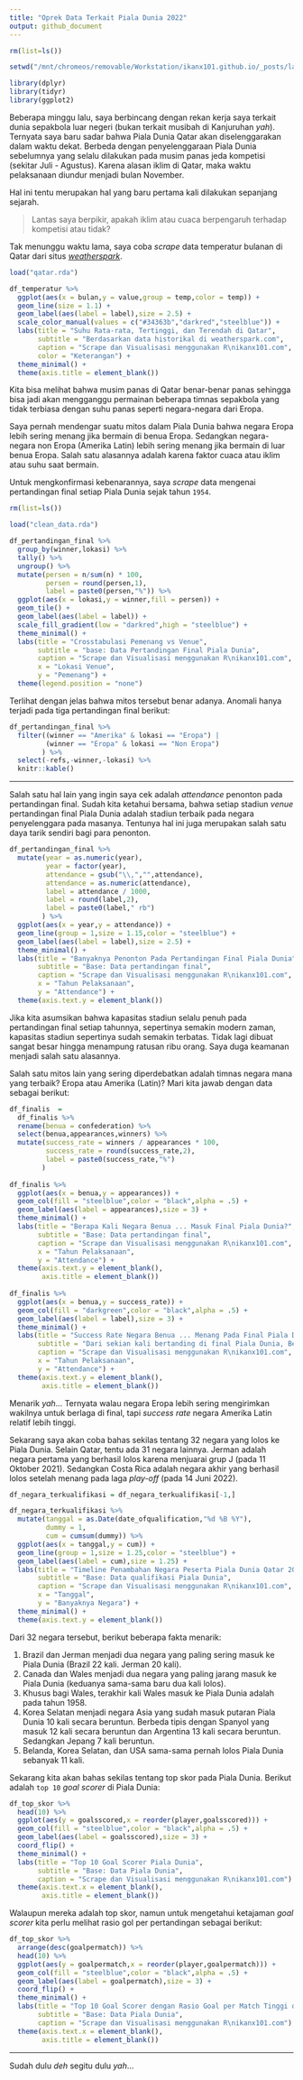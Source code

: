 ```yaml
---
title: "Oprek Data Terkait Piala Dunia 2022"
output: github_document
---
```


```r
rm(list=ls())

setwd("/mnt/chromeos/removable/Workstation/ikanx101.github.io/_posts/lainnya/fifa nutrifood/")

library(dplyr)
library(tidyr)
library(ggplot2)
```

Beberapa minggu lalu, saya berbincang dengan rekan kerja saya terkait dunia sepakbola luar negeri (bukan terkait musibah di Kanjuruhan _yah_). Ternyata saya baru sadar bahwa Piala Dunia Qatar akan diselenggarakan dalam waktu dekat. Berbeda dengan penyelenggaraan Piala Dunia sebelumnya yang selalu dilakukan pada musim panas jeda kompetisi (sekitar Juli - Agustus). Karena alasan iklim di Qatar, maka waktu pelaksanaan diundur menjadi bulan November.

Hal ini tentu merupakan hal yang baru pertama kali dilakukan sepanjang sejarah.

> Lantas saya berpikir, apakah iklim atau cuaca berpengaruh terhadap kompetisi atau tidak?

Tak menunggu waktu lama, saya coba _scrape_ data temperatur bulanan di Qatar dari situs [_weatherspark_](https://weatherspark.com/y/150272/Average-Weather-in-Qatar-Year-Round).

```r
load("qatar.rda")

df_temperatur %>%
  ggplot(aes(x = bulan,y = value,group = temp,color = temp)) +
  geom_line(size = 1.1) +
  geom_label(aes(label = label),size = 2.5) +
  scale_color_manual(values = c("#34363b","darkred","steelblue")) +
  labs(title = "Suhu Rata-rata, Tertinggi, dan Terendah di Qatar",
       subtitle = "Berdasarkan data historikal di weatherspark.com",
       caption = "Scrape dan Visualisasi menggunakan R\nikanx101.com",
       color = "Keterangan") +
  theme_minimal() +
  theme(axis.title = element_blank())
```

Kita bisa melihat bahwa musim panas di Qatar benar-benar panas sehingga bisa jadi akan mengganggu permainan beberapa timnas sepakbola yang tidak terbiasa dengan suhu panas seperti negara-negara dari Eropa.

Saya pernah mendengar suatu mitos dalam Piala Dunia bahwa negara Eropa lebih sering menang jika bermain di benua Eropa. Sedangkan negara-negara non Eropa (Amerika Latin) lebih sering menang jika bermain di luar benua Eropa. Salah satu alasannya adalah karena faktor cuaca atau iklim atau suhu saat bermain.

Untuk mengkonfirmasi kebenarannya, saya _scrape_ data mengenai pertandingan final setiap Piala Dunia sejak tahun `1954`.

```r
rm(list=ls())

load("clean_data.rda")

df_pertandingan_final %>%
  group_by(winner,lokasi) %>%
  tally() %>%
  ungroup() %>%
  mutate(persen = n/sum(n) * 100,
         persen = round(persen,1),
         label = paste0(persen,"%")) %>%
  ggplot(aes(x = lokasi,y = winner,fill = persen)) +
  geom_tile() +
  geom_label(aes(label = label)) +
  scale_fill_gradient(low = "darkred",high = "steelblue") +
  theme_minimal() +
  labs(title = "Crosstabulasi Pemenang vs Venue",
       subtitle = "base: Data Pertandingan Final Piala Dunia",
       caption = "Scrape dan Visualisasi menggunakan R\nikanx101.com",
       x = "Lokasi Venue",
       y = "Pemenang") +
  theme(legend.position = "none")
```

Terlihat dengan jelas bahwa mitos tersebut benar adanya. Anomali hanya terjadi pada tiga pertandingan final berikut:

```r
df_pertandingan_final %>%
  filter((winner == "Amerika" & lokasi == "Eropa") |
         (winner == "Eropa" & lokasi == "Non Eropa")
        ) %>%
  select(-refs,-winner,-lokasi) %>%
  knitr::kable()
```

---

Salah satu hal lain yang ingin saya cek adalah _attendance_ penonton pada pertandingan final. Sudah kita ketahui bersama, bahwa setiap stadiun _venue_ pertandingan final Piala Dunia adalah stadiun terbaik pada negara penyelenggara pada masanya. Tentunya hal ini juga merupakan salah satu daya tarik sendiri bagi para penonton.

```r
df_pertandingan_final %>%
  mutate(year = as.numeric(year),
         year = factor(year),
         attendance = gsub("\\,","",attendance),
         attendance = as.numeric(attendance),
         label = attendance / 1000,
         label = round(label,2),
         label = paste0(label," rb")
        ) %>%
  ggplot(aes(x = year,y = attendance)) +
  geom_line(group = 1,size = 1.15,color = "steelblue") +
  geom_label(aes(label = label),size = 2.5) +
  theme_minimal() +
  labs(title = "Banyaknya Penonton Pada Pertandingan Final Piala Dunia",
       subtitle = "Base: Data pertandingan final",
       caption = "Scrape dan Visualisasi menggunakan R\nikanx101.com",
       x = "Tahun Pelaksanaan",
       y = "Attendance") +
  theme(axis.text.y = element_blank())
```

Jika kita asumsikan bahwa kapasitas stadiun selalu penuh pada pertandingan final setiap tahunnya, sepertinya semakin modern zaman, kapasitas stadiun sepertinya sudah semakin terbatas. Tidak lagi dibuat sangat besar hingga menampung ratusan ribu orang. Saya duga keamanan menjadi salah satu alasannya.

Salah satu mitos lain yang sering diperdebatkan adalah timnas negara mana yang terbaik? Eropa atau Amerika (Latin)? Mari kita jawab dengan data sebagai berikut:

```r
df_finalis  = 
  df_finalis %>%
  rename(benua = confederation) %>%
  select(benua,appearances,winners) %>%
  mutate(success_rate = winners / appearances * 100,
         success_rate = round(success_rate,2),
         label = paste0(success_rate,"%")
        )
        
df_finalis %>%
  ggplot(aes(x = benua,y = appearances)) +
  geom_col(fill = "steelblue",color = "black",alpha = .5) +
  geom_label(aes(label = appearances),size = 3) +
  theme_minimal() +
  labs(title = "Berapa Kali Negara Benua ... Masuk Final Piala Dunia?",
       subtitle = "Base: Data pertandingan final",
       caption = "Scrape dan Visualisasi menggunakan R\nikanx101.com",
       x = "Tahun Pelaksanaan",
       y = "Attendance") +
  theme(axis.text.y = element_blank(),
        axis.title = element_blank())
        
df_finalis %>%
  ggplot(aes(x = benua,y = success_rate)) +
  geom_col(fill = "darkgreen",color = "black",alpha = .5) +
  geom_label(aes(label = label),size = 3) +
  theme_minimal() +
  labs(title = "Success Rate Negara Benua ... Menang Pada Final Piala Dunia?",
       subtitle = "Dari sekian kali bertanding di final Piala Dunia, Berapa persen kemenangan bagi negara ...?\nBase: Data pertandingan final",
       caption = "Scrape dan Visualisasi menggunakan R\nikanx101.com",
       x = "Tahun Pelaksanaan",
       y = "Attendance") +
  theme(axis.text.y = element_blank(),
        axis.title = element_blank())
```

Menarik _yah_... Ternyata walau negara Eropa lebih sering mengirimkan wakilnya untuk berlaga di final, tapi _success rate_ negara Amerika Latin relatif lebih tinggi.

Sekarang saya akan coba bahas sekilas tentang 32 negara yang lolos ke Piala Dunia. Selain Qatar, tentu ada 31 negara lainnya. Jerman adalah negara pertama yang berhasil lolos karena menjuarai grup J (pada 11 Oktober 2021). Sedangkan Costa Rica adalah negara akhir yang berhasil lolos setelah menang pada laga _play-off_ (pada 14 Juni 2022).

```r
df_negara_terkualifikasi = df_negara_terkualifikasi[-1,]

df_negara_terkualifikasi %>%
  mutate(tanggal = as.Date(date_ofqualification,"%d %B %Y"),
         dummy = 1,
         cum = cumsum(dummy)) %>%
  ggplot(aes(x = tanggal,y = cum)) +
  geom_line(group = 1,size = 1.25,color = "steelblue") +
  geom_label(aes(label = cum),size = 1.25) +
  labs(title = "Timeline Penambahan Negara Peserta Piala Dunia Qatar 2022",
       subtitle = "Base: Data qualifikasi Piala Dunia",
       caption = "Scrape dan Visualisasi menggunakan R\nikanx101.com",
       x = "Tanggal",
       y = "Banyaknya Negara") +
  theme_minimal() +
  theme(axis.text.y = element_blank())
```

Dari 32 negara tersebut, berikut beberapa fakta menarik:

1. Brazil dan Jerman menjadi dua negara yang paling sering masuk ke Piala Dunia (Brazil 22 kali. Jerman 20 kali).
1. Canada dan Wales menjadi dua negara yang paling jarang masuk ke Piala Dunia (keduanya sama-sama baru dua kali lolos).
1. Khusus bagi Wales, terakhir kali Wales masuk ke Piala Dunia adalah pada tahun 1958.
1. Korea Selatan menjadi negara Asia yang sudah masuk putaran Piala Dunia 10 kali secara beruntun. Berbeda tipis dengan Spanyol yang masuk 12 kali secara beruntun dan Argentina 13 kali secara beruntun. Sedangkan Jepang 7 kali beruntun.
1. Belanda, Korea Selatan, dan USA sama-sama pernah lolos Piala Dunia sebanyak 11 kali.

Sekarang kita akan bahas sekilas tentang top skor pada Piala Dunia. Berikut adalah `top 10` _goal scorer_ di Piala Dunia:

```r
df_top_skor %>%
  head(10) %>%
  ggplot(aes(y = goalsscored,x = reorder(player,goalsscored))) +
  geom_col(fill = "steelblue",color = "black",alpha = .5) +
  geom_label(aes(label = goalsscored),size = 3) +
  coord_flip() +
  theme_minimal() +
  labs(title = "Top 10 Goal Scorer Piala Dunia",
       subtitle = "Base: Data Piala Dunia",
       caption = "Scrape dan Visualisasi menggunakan R\nikanx101.com") +
  theme(axis.text.x = element_blank(),
        axis.title = element_blank())
```

Walaupun mereka adalah top skor, namun untuk mengetahui ketajaman _goal scorer_ kita perlu melihat rasio gol per pertandingan sebagai berikut:

```r
df_top_skor %>%
  arrange(desc(goalpermatch)) %>%
  head(10) %>%
  ggplot(aes(y = goalpermatch,x = reorder(player,goalpermatch))) +
  geom_col(fill = "steelblue",color = "black",alpha = .5) +
  geom_label(aes(label = goalpermatch),size = 3) +
  coord_flip() +
  theme_minimal() +
  labs(title = "Top 10 Goal Scorer dengan Rasio Goal per Match Tinggi di Piala Dunia",
       subtitle = "Base: Data Piala Dunia",
       caption = "Scrape dan Visualisasi menggunakan R\nikanx101.com") +
  theme(axis.text.x = element_blank(),
        axis.title = element_blank())
```

---

Sudah dulu _deh_ segitu dulu _yah_...
